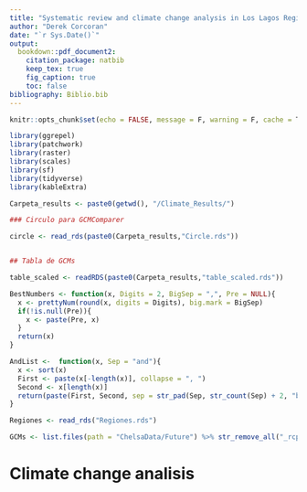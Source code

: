 ```yaml
---
title: "Systematic review and climate change analysis in Los Lagos Region"
author: "Derek Corcoran"
date: "`r Sys.Date()`"
output:
  bookdown::pdf_document2:
    citation_package: natbib
    keep_tex: true
    fig_caption: true
    toc: false
bibliography: Biblio.bib
---
```


```r
knitr::opts_chunk$set(echo = FALSE, message = F, warning = F, cache = T, error = F)

library(ggrepel)
library(patchwork)
library(raster)
library(scales)
library(sf)
library(tidyverse)
library(kableExtra)
```


```r
Carpeta_results <- paste0(getwd(), "/Climate_Results/")

### Circulo para GCMComparer

circle <- read_rds(paste0(Carpeta_results,"Circle.rds"))


## Tabla de GCMs

table_scaled <- readRDS(paste0(Carpeta_results,"table_scaled.rds"))

BestNumbers <- function(x, Digits = 2, BigSep = ",", Pre = NULL){
  x <- prettyNum(round(x, digits = Digits), big.mark = BigSep)
  if(!is.null(Pre)){
    x <- paste(Pre, x)
  }
  return(x)
}

AndList <-  function(x, Sep = "and"){
  x <- sort(x)
  First <- paste(x[-length(x)], collapse = ", ")
  Second <- x[length(x)]
  return(paste(First, Second, sep = str_pad(Sep, str_count(Sep) + 2, "both")))
}

Regiones <- read_rds("Regiones.rds")

GCMs <- list.files(path = "ChelsaData/Future") %>% str_remove_all("_rcp85.rds")
```

# Climate change analisis